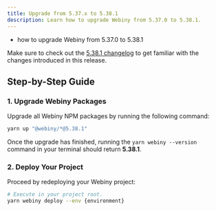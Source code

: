 ```yaml
---
title: Upgrade from 5.37.x to 5.38.1
description: Learn how to upgrade Webiny from 5.37.0 to 5.38.1.
---
```



<Alert type="success" title="What you’ll learn">

- how to upgrade Webiny from 5.37.0 to 5.38.1

</Alert>

<Alert type="info">

Make sure to check out the [5.38.1 changelog](./changelog) to get familiar with the changes introduced in this
release.

</Alert>

## Step-by-Step Guide

### 1. Upgrade Webiny Packages

Upgrade all Webiny NPM packages by running the following command:

```bash
yarn up "@webiny/*@5.38.1"
```

Once the upgrade has finished, running the `yarn webiny --version` command in your terminal should return **5.38.1**.

### 2. Deploy Your Project

Proceed by redeploying your Webiny project:

```bash
# Execute in your project root.
yarn webiny deploy --env {environment}
```

<AdditionalNotes />
